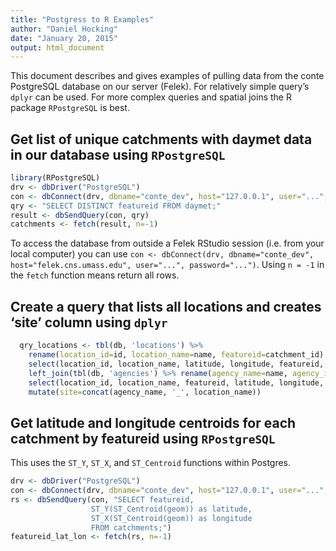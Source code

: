 ```yaml
---
title: "Postgress to R Examples"
author: "Daniel Hocking"
date: "January 20, 2015"
output: html_document
---
```


This document describes and gives examples of pulling data from the conte PostgreSQL database on our server (Felek). For relatively simple query's `dplyr` can be used. For more complex queries and spatial joins the R package `RPostgreSQL` is best.

## Get list of unique catchments with daymet data in our database using `RPostgreSQL`

```r
library(RPostgreSQL)
drv <- dbDriver("PostgreSQL")
con <- dbConnect(drv, dbname="conte_dev", host="127.0.0.1", user="...", password="...")
qry <- "SELECT DISTINCT featureid FROM daymet;"
result <- dbSendQuery(con, qry)
catchments <- fetch(result, n=-1)
```

To access the database from outside a Felek RStudio session (i.e. from your local computer) you can use `con <- dbConnect(drv, dbname="conte_dev", host="felek.cns.umass.edu", user="...", password="...")`. Using `n = -1` in the `fetch` function means return all rows.

## Create a query that lists all locations and creates 'site' column using `dplyr`

```r
  qry_locations <- tbl(db, 'locations') %>%
    rename(location_id=id, location_name=name, featureid=catchment_id) %>%
    select(location_id, location_name, latitude, longitude, featureid, agency_id) %>%
    left_join(tbl(db, 'agencies') %>% rename(agency_name=name, agency_id=id) %>% select(agency_name, agency_id)) %>%
    select(location_id, location_name, featureid, latitude, longitude, agency_name) %>%
    mutate(site=concat(agency_name, '_', location_name))
```

## Get latitude and longitude centroids for each catchment by featureid using `RPostgreSQL`

This uses the `ST_Y`, `ST_X`, and `ST_Centroid` functions within Postgres.

```r
drv <- dbDriver("PostgreSQL")
con <- dbConnect(drv, dbname="conte_dev", host="127.0.0.1", user="...", password="...")
rs <- dbSendQuery(con, "SELECT featureid, 
                  ST_Y(ST_Centroid(geom)) as latitude, 
                  ST_X(ST_Centroid(geom)) as longitude 
                  FROM catchments;")
featureid_lat_lon <- fetch(rs, n=-1) 
```
